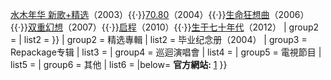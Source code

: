 {{Navbox musical artist
| name = 水木年华
| title = [[水木年华]]
| background = group_or_band
| bodyclass = hlist
| state = {{{state|autocollapse}}}
| above = '''[[卢庚戌]]'''、'''[[缪杰]]'''、'''[[李健]]''' (已退出)、'''[[姚勇]]''' (已退出)
| group1 = 录音室专辑
| list1 ={{Navbox subgroup
| groupstyle = background-color:#FAF0E6;
| group1 = 
| list1  = [[一生有你]]（2001）{{·}} [[青春正传]]（2002）{{·}}[[水木年华 新歌+精选]]（2003）{{·}}[[70.80]]（2004）{{·}}[[生命狂想曲]]（2006）{{·}}[[双重幻想]]（2007）{{·}}[[启程 (水木年华EP)|启程]]（2010）{{·}}[[生于七十年代]]（2012）
| group2 = 
| list2  = 
}}
| group2 = 精选專輯
| list2  = 毕业纪念册（2004）
| group3 = Repackage专辑
| list3 ={{Navbox subgroup
| groupstyle = background-color:#FAF0E6;
| group1 = 
| list1 = 生命狂想曲(三碟精装版)（2006年）
| group2 = 
| list2  =
}}
| group4 = 巡迴演唱會
| list4  = 
| group5 = 電視節目
| list5  = 
| group6 = 其他
| list6  = 
|below= '''官方網站:''' [http://www.shuimunianhua.com] 
}}